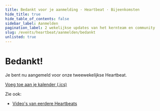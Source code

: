 ```yaml
---
title: Bedankt voor je aanmelding · Heartbeat · Bijeenkomsten
hide_title: true
hide_table_of_contents: false
sidebar_label: Aanmelden
pagination_label: 2 wekelijkse updates van het kernteam en community
slug: /events/heartbeat/aanmelden/bedankt
unlisted: true
---
```


# Bedankt!

Je bent nu aangemeld voor onze tweewekelijkse Heartbeat.

[Voeg toe aan je kalender (.ics)](/heartbeat/heartbeat-2025.ics)

Zie ook:

- [Video's van eerdere Heartbeats](/events/heartbeat/videos)
